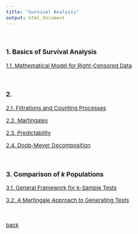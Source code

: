 ```yaml
---
title: "Survival Analysis"
output: html_document
---
```


<style type="text/css">

body, td {
   font-size: 15px;
}
pre {
  font-size: 15px
}
</style>


<br>


### 1. Basics of Survival Analysis

[1.1. Mathematical Model for Right-Censored Data](./sa/1_1.html)

&nbsp;&nbsp;

### 2. 

[2.1. Filtrations and Counting Processes](./sa/2_1.html)

[2.2. Martingales](./sa/2_2.html)

[2.3. Predictability](./sa/2_3.html)

[2.4. Doob-Meyer Decomposition](./sa/2_4.html)

&nbsp;&nbsp;

### 3. Comparison of $k$ Populations

[3.1. General Framework for k-Sample Tests](./sa/3_1.html)

[3.2. A Martingale Approach to Generating Tests](./sa/3_2.html)

&nbsp;&nbsp;

[back](./index.html)
